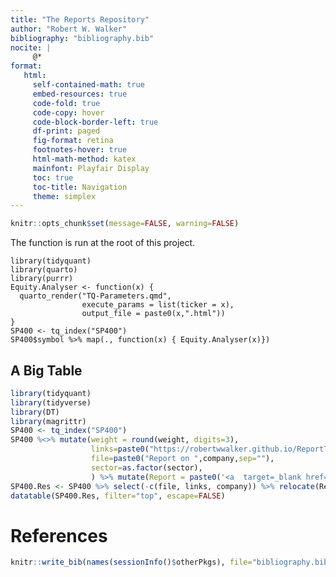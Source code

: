 ```yaml
---
title: "The Reports Repository"
author: "Robert W. Walker"
bibliography: "bibliography.bib"
nocite: |
     @*
format: 
   html:
     self-contained-math: true
     embed-resources: true
     code-fold: true
     code-copy: hover
     code-block-border-left: true
     df-print: paged
     fig-format: retina
     footnotes-hover: true
     html-math-method: katex
     mainfont: Playfair Display
     toc: true
     toc-title: Navigation
     theme: simplex
---
```


```r
knitr::opts_chunk$set(message=FALSE, warning=FALSE)
```


The function is run at the root of this project.

```
library(tidyquant)
library(quarto)
library(purrr)
Equity.Analyser <- function(x) {
  quarto_render("TQ-Parameters.qmd", 
                execute_params = list(ticker = x), 
                output_file = paste0(x,".html"))
}
SP400 <- tq_index("SP400")
SP400$symbol %>% map(., function(x) { Equity.Analyser(x)})
```

## A Big Table

```r
library(tidyquant)
library(tidyverse)
library(DT)
library(magrittr)
SP400 <- tq_index("SP400")
SP400 %<>% mutate(weight = round(weight, digits=3), 
                  links=paste0("https://robertwwalker.github.io/ReportTQ/files/",symbol,".html", sep=""), 
                  file=paste0("Report on ",company,sep=""),
                  sector=as.factor(sector),
                  ) %>% mutate(Report = paste0('<a  target=_blank href=\'', links, '\' >', file,'</a>' ))
SP400.Res <- SP400 %>% select(-c(file, links, company)) %>% relocate(Report, .after=symbol)
datatable(SP400.Res, filter="top", escape=FALSE)
```

# References

```r
knitr::write_bib(names(sessionInfo()$otherPkgs), file="bibliography.bib")
```

